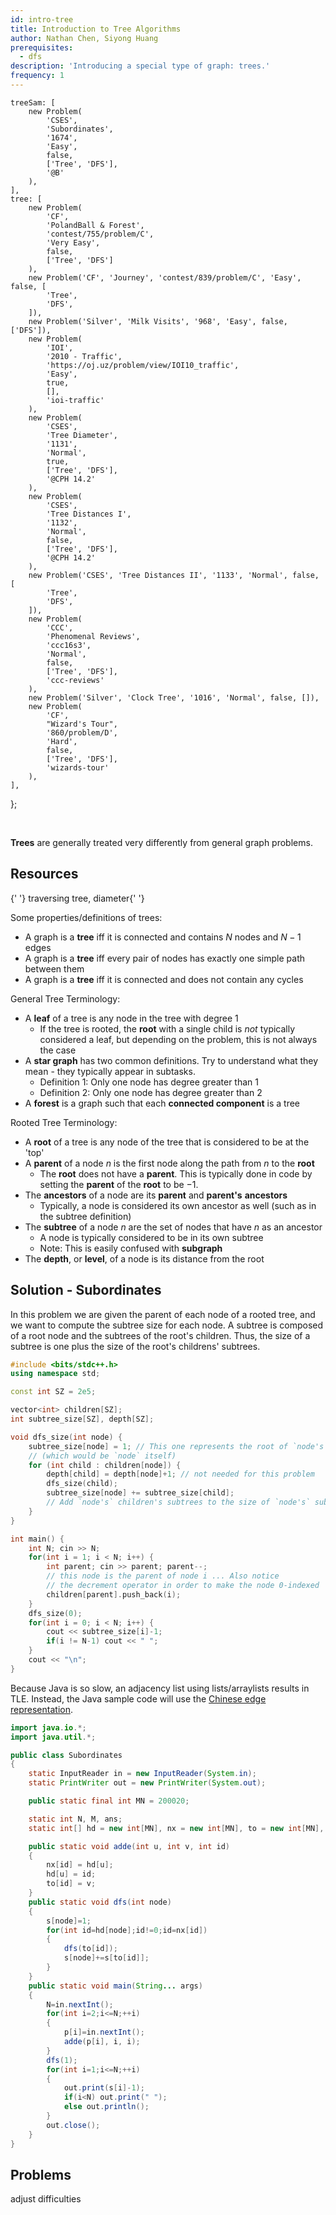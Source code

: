 ```yaml
---
id: intro-tree
title: Introduction to Tree Algorithms
author: Nathan Chen, Siyong Huang
prerequisites:
  - dfs
description: 'Introducing a special type of graph: trees.'
frequency: 1
---
```


	treeSam: [
		new Problem(
			'CSES',
			'Subordinates',
			'1674',
			'Easy',
			false,
			['Tree', 'DFS'],
			'@B'
		),
	],
	tree: [
		new Problem(
			'CF',
			'PolandBall & Forest',
			'contest/755/problem/C',
			'Very Easy',
			false,
			['Tree', 'DFS']
		),
		new Problem('CF', 'Journey', 'contest/839/problem/C', 'Easy', false, [
			'Tree',
			'DFS',
		]),
		new Problem('Silver', 'Milk Visits', '968', 'Easy', false, ['DFS']),
		new Problem(
			'IOI',
			'2010 - Traffic',
			'https://oj.uz/problem/view/IOI10_traffic',
			'Easy',
			true,
			[],
			'ioi-traffic'
		),
		new Problem(
			'CSES',
			'Tree Diameter',
			'1131',
			'Normal',
			true,
			['Tree', 'DFS'],
			'@CPH 14.2'
		),
		new Problem(
			'CSES',
			'Tree Distances I',
			'1132',
			'Normal',
			false,
			['Tree', 'DFS'],
			'@CPH 14.2'
		),
		new Problem('CSES', 'Tree Distances II', '1133', 'Normal', false, [
			'Tree',
			'DFS',
		]),
		new Problem(
			'CCC',
			'Phenomenal Reviews',
			'ccc16s3',
			'Normal',
			false,
			['Tree', 'DFS'],
			'ccc-reviews'
		),
		new Problem('Silver', 'Clock Tree', '1016', 'Normal', false, []),
		new Problem(
			'CF',
			"Wizard's Tour",
			'860/problem/D',
			'Hard',
			false,
			['Tree', 'DFS'],
			'wizards-tour'
		),
	],
};

<!-- 		new Problem(
			'HE',
			'Birthday Gifts',
			'https://www.hackerearth.com/practice/math/combinatorics/inclusion-exclusion/practice-problems/algorithm/mancunian-and-birthday-gifts-d44faa15/description/',
			'Normal',
			false,
			['Tree', 'PIE'],
			''
		), -->

<FocusProblem problem={problems.treeSam[0]} />

<br />

**Trees** are generally treated very differently from general graph problems.

## Resources

<Resources>

<Resource source="CPH" title="14.1, 14.2 - Tree algorithms" starred>
	{' '}
	traversing tree, diameter{' '}
</Resource>

</Resources>

<!--
<Spoiler title="Some common terms relating to trees">
 -->

Some properties/definitions of trees:

- A graph is a **tree** iff it is connected and contains $N$ nodes and $N-1$ edges
- A graph is a **tree** iff every pair of nodes has exactly one simple path between them
- A graph is a **tree** iff it is connected and does not contain any cycles

General Tree Terminology:

- A **leaf** of a tree is any node in the tree with degree $1$
  - If the tree is rooted, the **root** with a single child is _not_ typically considered a leaf, but depending on the problem, this is not always the case
- A **star graph** has two common definitions. Try to understand what they mean - they typically appear in subtasks.
  - Definition 1: Only one node has degree greater than $1$
  - Definition 2: Only one node has degree greater than $2$
- A **forest** is a graph such that each **connected component** is a tree

Rooted Tree Terminology:

- A **root** of a tree is any node of the tree that is considered to be at the 'top'
- A **parent** of a node $n$ is the first node along the path from $n$ to the **root**
  - The **root** does not have a **parent**. This is typically done in code by setting the **parent** of the **root** to be $-1$.
- The **ancestors** of a node are its **parent** and **parent's** **ancestors**
  - Typically, a node is considered its own ancestor as well (such as in the subtree definition)
- The **subtree** of a node $n$ are the set of nodes that have $n$ as an ancestor
  - A node is typically considered to be in its own subtree
  - Note: This is easily confused with **subgraph**
- The **depth**, or **level**, of a node is its distance from the root

<!-- </Spoiler> -->

## Solution - Subordinates

<!-- Typically, after arbitrarily rooting a tree, some interesting pieces of information are a node's parent, subtree size, and depth.  -->

In this problem we are given the parent of each node of a rooted tree, and we want to compute the subtree size for each node. A subtree is composed of a root node and the subtrees of the root's children. Thus, the size of a subtree is one plus the size of the root's childrens' subtrees.

<LanguageSection>

<CPPSection>

```cpp
#include <bits/stdc++.h>
using namespace std;

const int SZ = 2e5;

vector<int> children[SZ];
int subtree_size[SZ], depth[SZ];

void dfs_size(int node) {
	subtree_size[node] = 1; // This one represents the root of `node's` subtree
	// (which would be `node` itself)
	for (int child : children[node]) {
		depth[child] = depth[node]+1; // not needed for this problem
		dfs_size(child);
		subtree_size[node] += subtree_size[child];
		// Add `node's` children's subtrees to the size of `node's` subtree
	}
}

int main() {
	int N; cin >> N;
	for(int i = 1; i < N; i++) {
		int parent; cin >> parent; parent--;
		// this node is the parent of node i ... Also notice
		// the decrement operator in order to make the node 0-indexed
		children[parent].push_back(i);
	}
	dfs_size(0);
	for(int i = 0; i < N; i++) {
		cout << subtree_size[i]-1;
		if(i != N-1) cout << " ";
	}
	cout << "\n";
}

```

</CPPSection>

<JavaSection>

<Warning>

Because Java is so slow, an adjacency list using lists/arraylists results in TLE. Instead, the Java sample code will use the [Chinese edge representation](https://codeforces.com/blog/entry/67883).

</Warning>

```java
import java.io.*;
import java.util.*;

public class Subordinates
{
	static InputReader in = new InputReader(System.in);
	static PrintWriter out = new PrintWriter(System.out);

	public static final int MN = 200020;

	static int N, M, ans;
	static int[] hd = new int[MN], nx = new int[MN], to = new int[MN], s = new int[MN], p = new int[MN];

	public static void adde(int u, int v, int id)
	{
		nx[id] = hd[u];
		hd[u] = id;
		to[id] = v;
	}
	public static void dfs(int node)
	{
		s[node]=1;
		for(int id=hd[node];id!=0;id=nx[id])
		{
			dfs(to[id]);
			s[node]+=s[to[id]];
		}
	}
	public static void main(String... args)
	{
		N=in.nextInt();
		for(int i=2;i<=N;++i)
		{
			p[i]=in.nextInt();
			adde(p[i], i, i);
		}
		dfs(1);
		for(int i=1;i<=N;++i)
		{
			out.print(s[i]-1);
			if(i<N) out.print(" ");
			else out.println();
		}
		out.close();
	}
}
```

</JavaSection>

</LanguageSection>

<!--
## Computing parent, depth, and subtree sizes

The following sample code computes the **parent**, **depth**, and **subtree sizes** of each node of a tree, assuming node 1 is the root.

<LanguageSection>

<CPPSection>

```cpp
//Not Tested
#include <cstdio>
#include <vector>

const int MN = 2e5+10;
std::vector<int> a[MN];
int p[MN], d[MN], s[MN];
void dfs(int n)
{
	s[n]=1;
	for(int x:a[n])
		if(x!=p[n])
		{
			d[x]=d[n]+1;
			p[x]=n;
			dfs(x);
			s[n]+=s[x];
		}
}
int main()
{
	for(int i=0,x,y;i+1<N;++i)
		scanf("%d%d", &x, &y), a[x].push_back(y), a[y].push_back(x);
	p[0]=-1;
	d[0]=0;
	dfs(1);
	//do something
}
```

</CPPSection>

</LanguageSection>

-->

## Problems

<Problems problems={problems.tree} />

<IncompleteSection>

adjust difficulties

</IncompleteSection>
